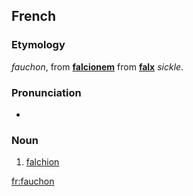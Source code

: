 ==French==

===Etymology===
{{etyl|fro|fr}} ''fauchon'', from {{etyl|VL.|fr}} '''[[falcionem]]''' from {{etyl|la|fr}} '''[[falx]]''' ''sickle''.

===Pronunciation===
* {{IPA|/fo.ʃɔ̃/|lang=fr}}

===Noun===
{{fr-noun|m}}

# [[falchion]]

[[fr:fauchon]]